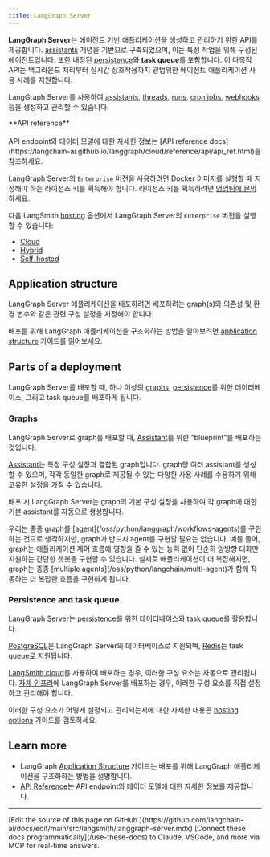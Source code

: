 ```yaml
---
title: LangGraph Server
---
```


**LangGraph Server**는 에이전트 기반 애플리케이션을 생성하고 관리하기 위한 API를 제공합니다. [assistants](/langsmith/assistants) 개념을 기반으로 구축되었으며, 이는 특정 작업을 위해 구성된 에이전트입니다. 또한 내장된 [persistence](/oss/python/langgraph/persistence#memory-store)와 **task queue**를 포함합니다. 이 다목적 API는 백그라운드 처리부터 실시간 상호작용까지 광범위한 에이전트 애플리케이션 사용 사례를 지원합니다.

LangGraph Server를 사용하여 [assistants](/langsmith/assistants), [threads](/oss/python/langgraph/persistence#threads), [runs](/langsmith/assistants#execution), [cron jobs](/langsmith/cron-jobs), [webhooks](/langsmith/use-webhooks) 등을 생성하고 관리할 수 있습니다.

<Tip>
**API reference**<br></br>
API endpoint와 데이터 모델에 대한 자세한 정보는 [API reference docs](https://langchain-ai.github.io/langgraph/cloud/reference/api/api_ref.html)를 참조하세요.
</Tip>

LangGraph Server의 `Enterprise` 버전을 사용하려면 Docker 이미지를 실행할 때 지정해야 하는 라이선스 키를 획득해야 합니다. 라이선스 키를 획득하려면 [영업팀에 문의](https://www.langchain.com/contact-sales)하세요.

다음 LangSmith [hosting](/langsmith/hosting) 옵션에서 LangGraph Server의 `Enterprise` 버전을 실행할 수 있습니다:

- [Cloud](/langsmith/cloud)
- [Hybrid](/langsmith/hybrid)
- [Self-hosted](/langsmith/self-hosted)

## Application structure

LangGraph Server 애플리케이션을 배포하려면 배포하려는 graph(s)와 의존성 및 환경 변수와 같은 관련 구성 설정을 지정해야 합니다.

배포를 위해 LangGraph 애플리케이션을 구조화하는 방법을 알아보려면 [application structure](/langsmith/application-structure) 가이드를 읽어보세요.

## Parts of a deployment

LangGraph Server를 배포할 때, 하나 이상의 [graphs](#graphs), [persistence](/oss/python/langgraph/persistence)를 위한 데이터베이스, 그리고 task queue를 배포하게 됩니다.

### Graphs

LangGraph Server로 graph를 배포할 때, [Assistant](/langsmith/assistants)를 위한 "blueprint"를 배포하는 것입니다.

[Assistant](/langsmith/assistants)는 특정 구성 설정과 결합된 graph입니다. graph당 여러 assistant를 생성할 수 있으며, 각각 동일한 graph로 제공될 수 있는 다양한 사용 사례를 수용하기 위해 고유한 설정을 가질 수 있습니다.

배포 시 LangGraph Server는 graph의 기본 구성 설정을 사용하여 각 graph에 대한 기본 assistant를 자동으로 생성합니다.

<Note>
우리는 종종 graph를 [agent](/oss/python/langgraph/workflows-agents)를 구현하는 것으로 생각하지만, graph가 반드시 agent를 구현할 필요는 없습니다. 예를 들어, graph는 애플리케이션 제어 흐름에 영향을 줄 수 있는 능력 없이 단순히 양방향 대화만 지원하는 간단한 챗봇을 구현할 수 있습니다. 실제로 애플리케이션이 더 복잡해지면, graph는 종종 [multiple agents](/oss/python/langchain/multi-agent)가 함께 작동하는 더 복잡한 흐름을 구현하게 됩니다.
</Note>

### Persistence and task queue

LangGraph Server는 [persistence](/oss/python/langgraph/persistence)를 위한 데이터베이스와 task queue를 활용합니다.

[PostgreSQL](https://www.postgresql.org/)은 LangGraph Server의 데이터베이스로 지원되며, [Redis](https://redis.io/)는 task queue로 지원됩니다.

[LangSmith cloud](/langsmith/cloud)를 사용하여 배포하는 경우, 이러한 구성 요소는 자동으로 관리됩니다. [자체 인프라](/langsmith/self-hosted)에 LangGraph Server를 배포하는 경우, 이러한 구성 요소를 직접 설정하고 관리해야 합니다.

이러한 구성 요소가 어떻게 설정되고 관리되는지에 대한 자세한 내용은 [hosting options](/langsmith/hosting) 가이드를 검토하세요.

## Learn more

- LangGraph [Application Structure](/langsmith/application-structure) 가이드는 배포를 위해 LangGraph 애플리케이션을 구조화하는 방법을 설명합니다.
- [API Reference](https://langchain-ai.github.io/langgraph/cloud/reference/api/api_ref.html)는 API endpoint와 데이터 모델에 대한 자세한 정보를 제공합니다.

---

<Callout icon="pen-to-square" iconType="regular">
    [Edit the source of this page on GitHub.](https://github.com/langchain-ai/docs/edit/main/src/langsmith/langgraph-server.mdx)
</Callout>
<Tip icon="terminal" iconType="regular">
    [Connect these docs programmatically](/use-these-docs) to Claude, VSCode, and more via MCP for    real-time answers.
</Tip>
